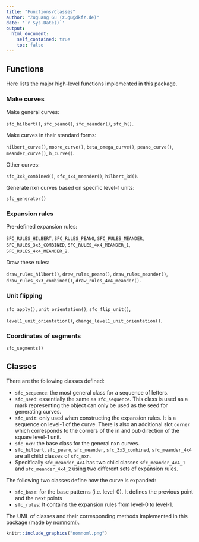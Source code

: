 ```yaml
---
title: "Functions/Classes"
author: "Zuguang Gu (z.gu@dkfz.de)"
date: '`r Sys.Date()`'
output: 
  html_document:
    self_contained: true
    toc: false
---
```


## Functions

Here lists the major high-level functions implemented in this package.

### Make curves

Make general curves:

`sfc_hilbert()`, `sfc_peano()`, `sfc_meander()`, `sfc_h()`.

Make curves in their standard forms:

`hilbert_curve()`, `moore_curve()`, `beta_omega_curve()`, `peano_curve()`, `meander_curve()`, 
`h_curve()`.

Other curves:

`sfc_3x3_combined()`, `sfc_4x4_meander()`, `hilbert_3d()`.

Generate nxn curves based on specific level-1 units:

`sfc_generator()`

### Expansion rules

Pre-defined expansion rules:

`SFC_RULES_HILBERT`, `SFC_RULES_PEANO`, `SFC_RULES_MEANDER`,
`SFC_RULES_3x3_COMBINED`, `SFC_RULES_4x4_MEANDER_1`, `SFC_RULES_4x4_MEANDER_2`.

Draw these rules:

`draw_rules_hilbert()`, `draw_rules_peano()`, `draw_rules_meander()`,
`draw_rules_3x3_combined()`, `draw_rules_4x4_meander()`.

### Unit flipping

`sfc_apply()`, `unit_orientation()`, `sfc_flip_unit()`,

`level1_unit_orientation()`, `change_level1_unit_orientation()`.


### Coordinates of segments

`sfc_segments()`

## Classes

There are the following classes defined:

- `sfc_sequence`: the most general class for a sequence of letters.
- `sfc_seed`: essentially the same as `sfc_sequence`. This class is used as a mark representing
   the object can only be used as the seed for generating curves.
- `sfc_unit`: only used when constructing the expansion rules. It is a sequence on level-1 of the curve. 
   There is also an additional slot `corner` which corresponds to the corners of the in and out-direction
   of the square level-1 unit.
- `sfc_nxn`: the base class for the general nxn curves.
- `sfc_hilbert`, `sfc_peano`, `sfc_meander`, `sfc_3x3_combined`, `sfc_meander_4x4` are all child classes of `sfc_nxn`.
- Specifically `sfc_meander_4x4` has two child classes `sfc_meander_4x4_1` and `sfc_meander_4x4_2` using two different
  sets of expansion rules.

The following two classes define how the curve is expanded:

- `sfc_base`: for the base patterns (i.e. level-0). It defines the previous point and the next points
- `sfc_rules`: It contains the expansion rules from level-0 to level-1.


The UML of classes and their corresponding methods implemented in this package (made by [nomnoml](https://www.nomnoml.com/)).

<!--

#direction: down
#fill:white
[sfc_sequence || + seq <factor>
                 + rot <integer>
                 + universe <character>
              |  + `\[`()
                 + `\[<-`()
                 + c()
                 + length()
                 + show()
                 + sfc_universe()
                 + sfc_is_compatible()
                 + sfc_segments()
                 + sfc_grob()
                 + plot()
                 + sfc_rotate()
                 + sfc_hflip()
                 + sfc_vflip()
                 + sfc_dflip()
                 + sfc_reverse()
                 + sfc_validate()]

[sfc_base || + letter <character>
             + preceeding <numeric>
             + succeeding <numeric>
             + in_direction <numeric>
             + out_direction <numeric>
             + primary <logical>
             + open <logical>
             + grob <grid::grob> 
          |  + show()
             + plot()
             + sfc_grob()
             + sfc_previous_point()
             + sfc_next_point()
             ]
[sfc_sequence] -> [sfc_unit]

[sfc_unit || + corner <integer>
           | + sfc_flip_unit()]
[sfc_base] o--\> [sfc_rules]
[sfc_unit] o--\> [sfc_rules]
[sfc_rules] o--\> [sfc_nxn]
[sfc_seed] o--\> [sfc_nxn]
[sfc_rules || + rules <a list of sfc_unit>
              + flip <list>
              + universe <character>
              + name <character>
              + bases <a list of sfc_base>
            | + show()
              + sfc_universe()
              + sfc_mode()
              + sfc_expand_by_rules()
              ]
[sfc_nxn || + seed <sfc_seed>
            + rules <sfc_rules>
            + expansion <integer>
            + flip <logical or function>
            + level <integer>
            + n <integer>
         |  + sfc_apply()
            + sfc_level()
            + sfc_mode()
            + show()
            + sfc_flip_unit()
            + sfc_grob()
            + plot()
            + sfc_index()
            + `\[`()
            + sfc_reduce()
            ]
[sfc_hilbert | + sfc_expand()]
[sfc_peano | + sfc_expand()
             + level1_unit_orientation()
             + change_level1_unit_orientation()]
[sfc_meander | + sfc_expand()]
[sfc_4x4_meander || + type <integer>
                 |  + sfc_expand()]
[sfc_3x3_combined || + sfc_expand()]
[sfc_sequence] -> [sfc_nxn]
[sfc_sequence] -> [sfc_seed]
[sfc_nxn] -> [sfc_hilbert]
[sfc_nxn] -> [sfc_peano]
[sfc_nxn] -> [sfc_meander]
[sfc_nxn] -> [sfc_3x3_combined]
[sfc_nxn] -> [sfc_4x4_meander]
[sfc_4x4_meander] -> [sfc_4x4_meander_1]
[sfc_4x4_meander] -> [sfc_4x4_meander_2]
-->

```r
knitr::include_graphics("nomnoml.png")
```

